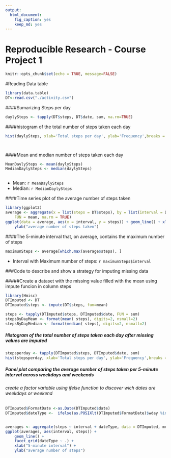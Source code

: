 ```yaml
---
output: 
  html_document: 
    fig_caption: yes
    keep_md: yes
---
```

Reproducible Research - Course Project 1
=========================


```r
knitr::opts_chunk$set(echo = TRUE, message=FALSE)
```
#Reading Data table

```r
library(data.table)
DT<-read.csv("./activity.csv")


```

####Sumarizing Steps per day
```r


daylySteps <- tapply(DT$steps, DT$date, sum, na.rm=TRUE)

```

####histogram of the total number of steps taken each day
```r


hist(daylySteps, xlab='Total steps per day', ylab='Frequency',breaks = 12,col = "lightblue",main = "Histogram")




```


####Mean and median number of steps taken each day
```r


MeanDaylySteps <- mean(daylySteps)
MedianDaylySteps <- median(daylySteps)



```
* Mean: `r MeanDaylySteps`
* Median:  `r MedianDaylySteps`


####Time series plot of the average number of steps taken
```r
library(ggplot2)
average <- aggregate(x = list(steps = DT$steps), by = list(interval = DT$interval), 
    FUN = mean, na.rm = TRUE)
ggplot(data = average, aes(x = interval, y = steps)) + geom_line() + xlab("5-minute interval") + 
    ylab("average number of steps taken")


```

####The 5-minute interval that, on average, contains the maximum number of steps
```r

maximunSteps <- average[which.max(average$steps), ]
```
* Interval with Maximum number of steps:  `r maximunSteps$interval`

###Code to describe and show a strategy for imputing missing data




#####Create a dataset with the missing value filled with the mean using impute funcion in column steps
```r
library(Hmisc)
DTImputed <- DT
DTImputed$steps <- impute(DT$steps, fun=mean)

steps <- tapply(DTImputed$steps, DTImputed$date, FUN = sum)
stepsByDayMean <- format(mean( steps), digits=2, nsmall=2) 
stepsByDayMedian <- format(median( steps), digits=2, nsmall=2) 
```




#####  Histogram of the total number of steps taken each day after missing values are imputed
```r
stepsperday <- tapply(DTImputed$steps, DTImputed$date, sum)
hist(stepsperday, xlab='Total steps per day', ylab='Frequency',breaks = 12,col = "lightblue",main = "Histogram")
```

##### Panel plot comparing the average number of steps taken per 5-minute interval across weekdays and weekends
###### create a factor variable using ifelse function to discover wich dates are weekdays or weekend
```r
DTImputed$FormatDate <-as.Date(DTImputed$date)
DTImputed$dateType <-  ifelse(as.POSIXlt(DTImputed$FormatDate)$wday %in% c(0,6), 'Weekend', 'Weekday')


averages <- aggregate(steps ~ interval + dateType, data = DTImputed, mean)
ggplot(averages, aes(interval, steps)) + 
    geom_line() + 
    facet_grid(dateType ~ .) +
    xlab("5-minute interval") + 
    ylab("average number of steps")

```






